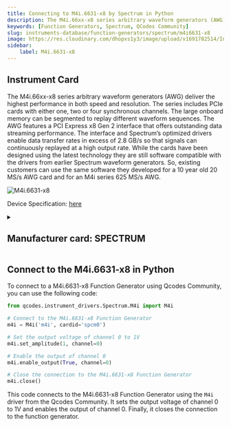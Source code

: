 ```yaml
---
title: Connecting to M4i.6631-x8 by Spectrum in Python
description: The M4i.66xx-x8 series arbitrary waveform generators (AWG) deliver the highest performance in both speed and resolution. The series includes PCIe cards with either one, two or four synchronous channels. The large onboard memory can be segmented to replay different waveform sequences. The AWG features a PCI Express x8 Gen 2 interface that offers outstanding data streaming performance. The interface and Spectrum’s optimized drivers enable data transfer rates in excess of 2.8 GB/s so that signals can continuously replayed at a high output rate. While the cards have been designed using the latest technology they are still software compatible with the drivers from earlier Spectrum waveform generators. So, existing customers can use the same software they developed for a 10 year old 20 MS/s AWG card and for an M4i series 625 MS/s AWG.
keywords: [Function Generators, Spectrum, QCodes Community] 
slug: instruments-database/function-generators/spectrum/m4i6631-x8 
image: https://res.cloudinary.com/dhopxs1y3/image/upload/v1691782514/Instruments/Function%20Generators/M4i.6631-x8/M4i.6631-x8.png
sidebar:
    label: M4i.6631-x8 
---
```



## Instrument Card

The M4i.66xx-x8 series arbitrary waveform generators (AWG) deliver the highest performance in both speed and resolution. The series includes PCIe cards with either one, two or four synchronous channels. The large onboard memory can be segmented to replay different waveform sequences. The AWG features a PCI Express x8 Gen 2 interface that offers outstanding data streaming performance. The interface and Spectrum’s optimized drivers enable data transfer rates in excess of 2.8 GB/s so that signals can continuously replayed at a high output rate. While the cards have been designed using the latest technology they are still software compatible with the drivers from earlier Spectrum waveform generators. So, existing customers can use the same software they developed for a 10 year old 20 MS/s AWG card and for an M4i series 625 MS/s AWG.

![M4i.6631-x8](https://res.cloudinary.com/dhopxs1y3/image/upload/v1691782514/Instruments/Function%20Generators/M4i.6631-x8/M4i.6631-x8.png)

Device Specification: [here](/instruments-database/all-instruments)

<details style={{ marginTop: "15px"}}>
<summary><h2 style={{display:'inline'}}>Manufacturer card: SPECTRUM</h2></summary>

![SPECTRUM](https://res.cloudinary.com/dhopxs1y3/image/upload/v1692806179/Instruments/Vendor%20Logos/Spectrum.png)

Spectrum Instrumentation manufactures high-speed, high-resolution PC measurement equipment for the most demanding applications. 200+ products are available for your Perfect Fit Solution, combined with intuitive measurement software, support directly from the engineers and five years warranty. Spectrum products and solutions are used by leading companies and research institutes worldwide.

- Headquarters: Grosshandorf, Germany
- Yearly Revenue (millions, USD): 5
- Vendor Website: [here](https://spectrum-instrumentation.com/)

</details>


<FeaturedInstrumentVideo category="FUNCTION_GENERATORS" />

## Connect to the M4i.6631-x8 in Python





<Tabs>

<SectionsCard category="FUNCTION_GENERATORS" manufacturer="Spectrum"></SectionsCard>

<TabItem value="QCodes Community" label="QCodes Community">

To connect to a M4i.6631-x8 Function Generator using Qcodes Community, you can use the following code:

```python
from qcodes.instrument_drivers.Spectrum.M4i import M4i

# Connect to the M4i.6631-x8 Function Generator
m4i = M4i('m4i', cardid='spcm0')

# Set the output voltage of channel 0 to 1V
m4i.set_amplitude(1, channel=0)

# Enable the output of channel 0
m4i.enable_output(True, channel=0)

# Close the connection to the M4i.6631-x8 Function Generator
m4i.close()
```

This code connects to the M4i.6631-x8 Function Generator using the `M4i` driver from the Qcodes Community. It sets the output voltage of channel 0 to 1V and enables the output of channel 0. Finally, it closes the connection to the function generator.

</TabItem>
</Tabs>